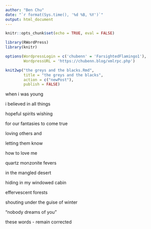```yaml
---
author: "Ben Chu"
date: "`r format(Sys.time(), '%d %B, %Y')`"
output: html_document
---
```


```r
knitr::opts_chunk$set(echo = TRUE, eval = FALSE)

library(RWordPress)
library(knitr)

options(WordpressLogin = c('chubenn' = 'FarsightedFlamingo1'),
        WordpressURL = 'https://chubenn.blog/xmlrpc.php')

knit2wp("the greys and the blacks.Rmd", 
        title = "the greys and the blacks", 
        action = c("newPost"), 
        publish = FALSE)
```

when i was young

i believed in all things

hopeful spirits wishing

for our fantasies to come true



loving others and

letting them know

how to love me


quartz monzonite fevers

in the mangled desert

hiding in my windowed cabin


effervescent forests

shouting under the guise of winter


"nobody dreams of you"

these words - remain corrected

